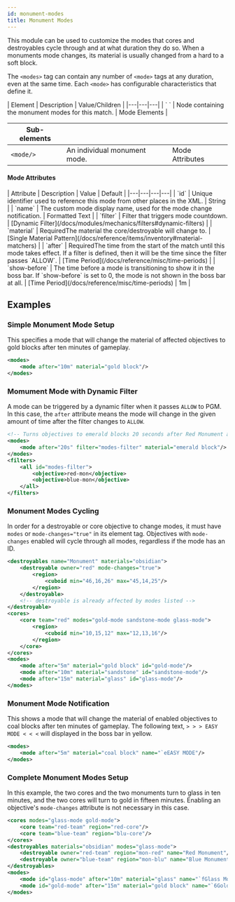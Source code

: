 ```yaml
---
id: monument-modes
title: Monument Modes
---
```


This module can be used to customize the modes that cores and destroyables cycle through and at what duration they do so. 
When a monuments mode changes, its material is usually changed from a hard to a soft block.

The `<modes>` tag can contain any number of `<mode>` tags at any duration, even at the same time.
Each `<mode>` has configurable characteristics that define it.

<div className="table-container">
  | Element | Description | Value/Children |
  |---|---|---|
  | `<modes> </modes>` | Node containing the monument modes for this match. | <span className="badge badge--secondary">Mode Elements</span> |
  
  | Sub-elements |||
  |---|---|---|
  | `<mode/>` | An individual monument mode. | <span className="badge badge--secondary">Mode Attributes</span> |
</div>

#### Mode Attributes

<div className="table-container">
  | Attribute | Description | Value | Default |
  |---|---|---|---|
  | `id` | Unique identifier used to reference this mode from other places in the XML. | <span className="badge badge--primary">String</span> |
  | `name` | The custom mode display name, used for the mode change notification. | <span className="badge badge--primary">Formatted Text</span> |
  | `filter` | Filter that triggers mode countdown. | [Dynamic Filter](/docs/modules/mechanics/filters#dynamic-filters) |
  | `material` | <span className="badge badge--danger">Required</span>The material the core/destroyable will change to. | [Single Material Pattern](/docs/reference/items/inventory#material-matchers) |
  | `after` | <span className="badge badge--danger">Required</span>The time from the start of the match until this mode takes effect. If a filter is defined, then it will be the time since the filter passes `ALLOW`. | [Time Period](/docs/reference/misc/time-periods) |
  | `show-before` | The time before a mode is transitioning to show it in the boss bar. If `show-before` is set to 0, the mode is not shown in the boss bar at all. | [Time Period](/docs/reference/misc/time-periods) | 1m |
</div>

## Examples

### Simple Monument Mode Setup

This specifies a mode that will change the material of affected objectives
to gold blocks after ten minutes of gameplay.

```xml
<modes>
    <mode after="10m" material="gold block"/>
</modes>
```

### Momument Mode with Dynamic Filter

A mode can be triggered by a dynamic filter when it passes `ALLOW` to PGM.
In this case, the `after` attribute means the mode will change in the
given amount of time after the filter changes to `ALLOW`.

```xml
<!-- Turns objectives to emerald blocks 20 seconds after Red Monument and Blue Monument have been destryoed -->
<modes>
    <mode after="20s" filter="modes-filter" material="emerald block"/>
</modes>
<filters>
    <all id="modes-filter">
        <objective>red-mon</objective>
        <objective>blue-mon</objective>
    </all>
</filters>
```

### Monument Modes Cycling

In order for a destroyable or core objective to change modes, it must have `modes` or `mode-changes="true"` in its element tag.
Objectives with `mode-changes` enabled will cycle through all modes, regardless if the mode has an ID.

```xml
<destroyables name="Monument" materials="obsidian">
    <destroyable owner="red" mode-changes="true">
        <region>
            <cuboid min="46,16,26" max="45,14,25"/>
        </region>
    </destroyable>
    <!-- destroyable is already affected by modes listed -->
</destroyable>
<cores>
    <core team="red" modes="gold-mode sandstone-mode glass-mode">
        <region>
            <cuboid min="10,15,12" max="12,13,16"/>
        </region>
    </core>
</cores>
<modes>
    <mode after="5m" material="gold block" id="gold-mode"/>
    <mode after="10m" material="sandstone" id="sandstone-mode"/>
    <mode after="15m" material="glass" id="glass-mode"/>
</modes>
```

### Monument Mode Notification

This shows a mode that will change the material of enabled objectives to
coal blocks after ten minutes of gameplay. The following text, `> > > EASY MODE < < <`
will displayed in the boss bar in yellow.

```xml
<modes>
    <mode after="5m" material="coal block" name="`eEASY MODE"/>
</modes>
```

### Complete Monument Modes Setup

In this example, the two cores and the two monuments turn to glass in ten minutes, and the two cores will turn to gold in fifteen minutes. 
Enabling an objective's `mode-changes` attribute is not necessary in this case.

```xml
<cores modes="glass-mode gold-mode">
    <core team="red-team" region="red-core"/>
    <core team="blue-team" region="blu-core"/>
</cores>
<destroyables materials="obsidian" modes="glass-mode">
    <destroyable owner="red-team" region="mon-red" name="Red Monument"/>
    <destroyable owner="blue-team" region="mon-blu" name="Blue Monument"/>
</destroyables>
<modes>
    <mode id="glass-mode" after="10m" material="glass" name="`fGlass Mode"/>
    <mode id="gold-mode" after="15m" material="gold block" name="`6Gold Mode"/>
</modes>
```
